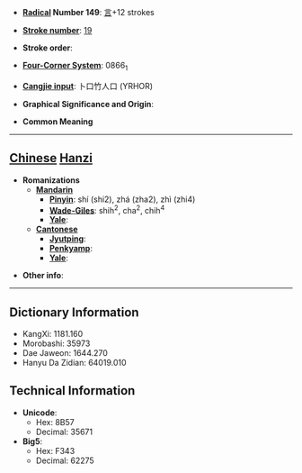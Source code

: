 * '''[[Wiktionary:Chinese radical index| Radical]] Number 149''': [[Wiktionary:Chinese radical index 言|言]]+12 strokes

* '''[[Wiktionary:Chinese total strokes index|Stroke number]]''': [[Wiktionary:Chinese total strokes index 19|19]]

* '''Stroke order''': 

* '''[[Wiktionary:Chinese four corner index|Four-Corner System]]''': 0866<sub>1</sub>

* '''[[Wiktionary:Chinese Cangjie index|Cangjie input]]''': 卜口竹人口 (YRHOR)

* '''Graphical Significance and Origin''': 

* '''Common Meaning'''

----

== [[Chinese]] [[Hanzi]] ==

* '''Romanizations'''
** '''[[Mandarin]]'''
*** '''[[Pinyin]]''': shí (shi2), zhá (zha2), zhì (zhi4)
*** '''[[Wade-Giles]]''': shih<sup>2</sup>, cha<sup>2</sup>, chih<sup>4</sup>
*** '''[[Yale]]''': 
** '''[[Cantonese]]'''
*** '''[[Jyutping]]''':
*** '''[[Penkyamp]]''': 
*** '''[[Yale]]''': 

* '''Other info''': 

----

== Dictionary Information ==

* KangXi: 1181.160
* Morobashi: 35973
* Dae Jaweon: 1644.270
* Hanyu Da Zidian: 64019.010

== Technical Information ==

* '''Unicode''':
** Hex: 8B57
** Decimal: 35671
* '''Big5''':
** Hex: F343
** Decimal: 62275